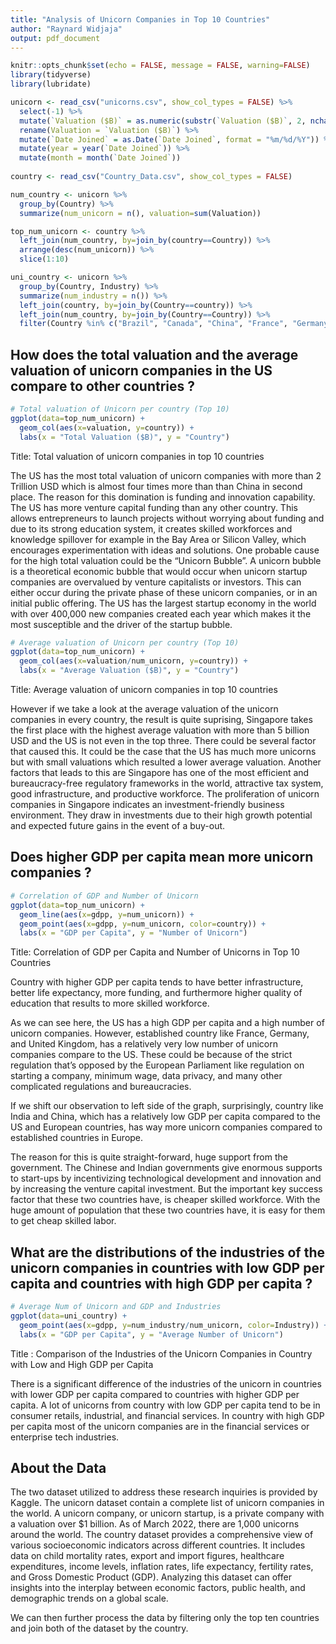 ```yaml
---
title: "Analysis of Unicorn Companies in Top 10 Countries"
author: "Raynard Widjaja"
output: pdf_document
---
```


```r
knitr::opts_chunk$set(echo = FALSE, message = FALSE, warning=FALSE)
library(tidyverse)
library(lubridate)
```

```r
unicorn <- read_csv("unicorns.csv", show_col_types = FALSE) %>%
  select(-1) %>%
  mutate(`Valuation ($B)` = as.numeric(substr(`Valuation ($B)`, 2, nchar(`Valuation ($B)`)))) %>%
  rename(Valuation = `Valuation ($B)`) %>%
  mutate(`Date Joined` = as.Date(`Date Joined`, format = "%m/%d/%Y")) %>%
  mutate(year = year(`Date Joined`)) %>%
  mutate(month = month(`Date Joined`))
  
country <- read_csv("Country_Data.csv", show_col_types = FALSE)

num_country <- unicorn %>% 
  group_by(Country) %>% 
  summarize(num_unicorn = n(), valuation=sum(Valuation))

top_num_unicorn <- country %>%
  left_join(num_country, by=join_by(country==Country)) %>%
  arrange(desc(num_unicorn)) %>%
  slice(1:10)

uni_country <- unicorn %>%
  group_by(Country, Industry) %>%
  summarize(num_industry = n()) %>%
  left_join(country, by=join_by(Country==country)) %>%
  left_join(num_country, by=join_by(Country==Country)) %>%
  filter(Country %in% c("Brazil", "Canada", "China", "France", "Germany", "India", "Israel", "Singapore", "United Kingdom", "United States"))
```

## How does the total valuation and the average valuation of unicorn companies in the US compare to other countries ?

```r
# Total valuation of Unicorn per country (Top 10)
ggplot(data=top_num_unicorn) + 
  geom_col(aes(x=valuation, y=country)) +
  labs(x = "Total Valuation ($B)", y = "Country")
```
Title: Total valuation of unicorn companies in top 10 countries

The US has the most total valuation of unicorn companies with more than 2 Trillion USD which is almost four times more than than China in second place. The reason for this domination is funding and innovation capability. The US has more venture capital funding than any other country. This allows entrepreneurs to launch projects without worrying about funding and due to its strong education system, it creates skilled workforces and knowledge spillover for example in the Bay Area or Silicon Valley, which encourages experimentation with ideas and solutions. One probable cause for the high total valuation could be the "Unicorn Bubble". A unicorn bubble is a theoretical economic bubble that would occur when unicorn startup companies are overvalued by venture capitalists or investors. This can either occur during the private phase of these unicorn companies, or in an initial public offering. The US has the largest startup economy in the world with over 400,000 new companies created each year which makes it the most susceptible and the driver of the startup bubble.

```r
# Average valuation of Unicorn per country (Top 10)
ggplot(data=top_num_unicorn) + 
  geom_col(aes(x=valuation/num_unicorn, y=country)) +
  labs(x = "Average Valuation ($B)", y = "Country")
```
Title: Average valuation of unicorn companies in top 10 countries

However if we take a look at the average valuation of the unicorn companies in every country, the result is quite suprising, Singapore takes the first place with the highest average valuation with more than 5 billion USD and the US is not even in the top three. There could be several factor that caused this. It could be the case that the US has much more unicorns but with small valuations which resulted a lower average valuation. 
Another factors that leads to this are Singapore has one of the most efficient and bureaucracy-free regulatory frameworks in the world, attractive tax system, good infrastructure, and productive workforce. The proliferation of unicorn companies in Singapore indicates an investment-friendly business environment. They draw in investments due to their high growth potential and expected future gains in the event of a buy-out.


## Does higher GDP per capita mean more unicorn companies ?
```r
# Correlation of GDP and Number of Unicorn
ggplot(data=top_num_unicorn) + 
  geom_line(aes(x=gdpp, y=num_unicorn)) +
  geom_point(aes(x=gdpp, y=num_unicorn, color=country)) +
  labs(x = "GDP per Capita", y = "Number of Unicorn")
```
Title: Correlation of GDP per Capita and Number of Unicorns in Top 10 Countries

Country with higher GDP per capita tends to have better infrastructure, better life expectancy, more funding, and furthermore higher quality of education that results to more skilled workforce. 

As we can see here, the US has a high GDP per capita and a high number of unicorn companies. However, established country like France, Germany, and United Kingdom, has a relatively very low number of unicorn companies compare to the US. These could be because of the strict regulation that’s opposed by the European Parliament like regulation on starting a company, minimum wage, data privacy, and many other complicated regulations and bureaucracies.

If we shift our observation to left side of the graph, surprisingly, country like India and China, which has a relatively low GDP per capita compared to the US and European countries, has way more unicorn companies compared to established countries in Europe. 

The reason for this is quite straight-forward, huge support from the government. The Chinese and Indian governments give enormous supports to start-ups by incentivizing technological development and innovation and by increasing the venture capital investment. But the important key success factor that these two countries have, is cheaper skilled workforce. With the huge amount of population that these two countries have, it is easy for them to get cheap skilled labor.


## What are the distributions of the industries of the unicorn companies in countries with low GDP per capita and countries with high GDP per capita ?

```r
# Average Num of Unicorn and GDP and Industries
ggplot(data=uni_country) + 
  geom_point(aes(x=gdpp, y=num_industry/num_unicorn, color=Industry)) + 
  labs(x = "GDP per Capita", y = "Average Number of Unicorn")
```

Title : Comparison of the Industries of the Unicorn Companies in Country with Low and High GDP per Capita

There is a significant difference of the industries of the unicorn in countries with lower GDP per capita compared to countries with higher GDP per capita. A lot of unicorns from country with low GDP per capita tend to be in consumer retails, industrial, and financial services. In country with high GDP per capita most of the unicorn companies are in the financial services or enterprise tech industries.


## About the Data

The two dataset utilized to address these research inquiries is provided by Kaggle. The unicorn dataset contain a complete list of unicorn companies in the world. A unicorn company, or unicorn startup, is a private company with a valuation over $1 billion. As of March 2022, there are 1,000 unicorns around the world. The country dataset provides a comprehensive view of various socioeconomic indicators across different countries. It includes data on child mortality rates, export and import figures, healthcare expenditures, income levels, inflation rates, life expectancy, fertility rates, and Gross Domestic Product (GDP). Analyzing this dataset can offer insights into the interplay between economic factors, public health, and demographic trends on a global scale.

We can then further process the data by filtering only the top ten countries and join both of the dataset by the country.